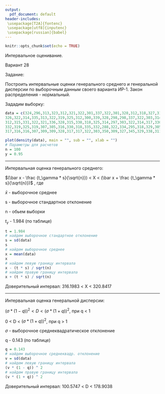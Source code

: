 ```yaml
---
output:
  pdf_document: default
header-includes:
 \usepackage[T2A]{fontenc}
 \usepackage[utf8]{inputenc}
 \usepackage[russian]{babel}
---
```


```r
knitr::opts_chunk$set(echo = TRUE)
```

\centering\Large 
Интервальное оценивание.

\centering\large 
Вариант 28

\raggedright\large 
Задание:

\raggedright\normalsize 
Построить интервальные оценки генерального среднего и генеральной дисперсии по выборочным данным своего варианта ИР-1. Закон распределения - нормальный.

\raggedright\large 
Зададим выборку:
\raggedright\normalsize

```r

data = c(324,296,313,323,312,321,322,301,337,322,301,328,312,318,327,315,319,317,309,334,
326,322,314,335,313,322,319,325,312,300,339,328,298,298,337,322,303,314,315,310,
312,315,331,322,321,336,328,315,338,318,325,314,297,303,322,314,317,330,318,320,
332,319,325,319,307,305,316,330,318,335,332,288,322,334,295,318,329,305,310,304,
317,316,316,307,309,309,328,317,317,322,303,350,309,327,345,329,338,311,316,324)

plot(density(data), main = "", sub = "", xlab = "")
# Параметры для расчетов
n = 100
y = 0.95                                            
```

***

\centering\large
Интервальная оценка генерального среднего:

\raggedright\normalsize 
$(\bar x - \frac {t_\gamma * s}{\sqrt{n}})  <    X    <  (\bar x + \frac {t_\gamma * s}{\sqrt{n}})$ , где

$\bar x$ - выборочное среднее

s - выборочное стандартное отклонение

n - обьем выборки

$t_\gamma$ - 1.984 (по таблице)

```r
t = 1.984
# найдем выборочное стандартное отклонение
s = sd(data)            
s
# найдем выборочное среднее
x = mean(data)                                                 
x
# найдем левую границу интервала
x - (t * s) / sqrt(n)
# найдем правую границу интервала
x + (t * s) / sqrt(n)                               
```

\centering\normalsize
Доверительный интервал: 316.1983 < X < 320.8417 

***

\centering\large
Интервальная оценка генеральной дисперсии:

\raggedright\normalsize 
$(\sigma * (1 - q))^2 < D < (\sigma * (1 + q))^2$, при q < 1

0 < D < $(\sigma * (1 + q))^2$, при q > 1

$\sigma$ - выборочное среднеквадратическое отклонение

q - 0.143 (по таблице)

```r
q = 0.143
# найдем выборочное среднеквадр. отклонение
v = sd(data)
# найдем левую границу интервала
(v * (1 - q)) ^ 2                                           
# найдем правую границу интервала
(v * (1 + q)) ^ 2                           
```

\centering\normalsize
Доверительный интервал: 100.5747 < D < 178.9038